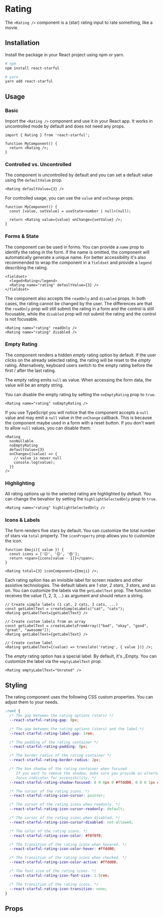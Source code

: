 
<Meta of={stories} />

# Rating

The `<Rating />` component is a (star) rating input to rate something, like a movie.

## Installation

Install the package in your React project using npm or yarn.

```bash
# npm
npm install react-starful

# yarn
yarn add react-starful
```

## Usage

### Basic

Import the `<Rating />` component and use it in your React app. It works in uncontrolled mode by default
and does not need any props.

```tsx
import { Rating } from 'react-starful';

function MyComponent() {
  return <Rating />;
}
```

### Controlled vs. Uncontrolled

The component is uncontrolled by default and you can set a default value using the `defaultValue` prop.

```tsx
<Rating defaultValue={3} />
```

For controlled usage, you can use the `value` and `onChange` props.

```tsx
function MyComponent() {
  const [value, setValue] = useState<number | null>(null);

  return <Rating value={value} onChange={setValue} />;
}
```

### Forms & State

The component can be used in forms. You can provide a `name` prop to identify the rating in the form.
If the name is omitted, the component will automatically generate a unique name. For better accessibility
it's also recommended to wrap the component in a `fieldset` and provide a `legend` describing the rating.

```tsx
<fieldset>
  <leged>Rating</legend>
  <Rating name="rating" defaultValue={3} />
</fieldset>
```

The component also accepts the `readOnly` and `disabled` props. In both cases, the rating cannot be changed
by the user. The differences are that the `readOnly` prop will still submit the rating in a form and the
control is still focusable, while the `disabled` prop will not submit the rating and the control is not
focusable.

```tsx
<Rating name="rating" readOnly />
<Rating name="rating" disabled />
```

### Empty Rating

The component renders a hidden _empty_ rating option by default.
If the user clicks on the already selected rating, the rating will be reset to the _empty_ rating.
Alternatively, keyboard users switch to the empty rating before the first / after the last rating.

The empty rating emits `null` as value. When accessing the form data, the value will be an empty string.

You can disable the empty rating by setting the `noEmptyRating` prop to `true`.

```tsx
<Rating name="rating" noEmptyRating />
```

If you use TypeScript you will notice that the component accepts a `null` value and may emit a `null` value
in the `onChange` callback. This is because the component maybe used in a form with a reset button. If you
don't want to allow `null` values, you can disable them:

```tsx
<Rating
  nonNullable
  noEmptyRating
  defaultValue={3}
  onChange={(value) => {
    // value is never null
    console.log(value);
  }}
/>
```

### Highlighting

All rating options up to the selected rating are highlighted by default.
You can change the bevahior by setting the `highlightSelectedOnly` prop to `true`.

```tsx
<Rating name="rating" highlightSelectedOnly />
```

### Icons & Labels

The form renders five stars by default. You can customize the total number of stars via `total` property.
The `iconProperty` prop allows you to customize the icon.

```tsx
function Emoji({ value }) {
  const icons = ['😐', '😊', '😍'];
  return <span>{icons[value - 1]}</span>;
}

<Rating total={3} iconComponent={Emoji} />;
```

Each rating option has an invisible label for screen readers and other assistive technologies.
The default labels are _1 star_, _2 stars_, _3 stars_, and so on. You can customize the labels
via the `getLabelText` prop. The function receives the value (1, 2, 3, ...) as argument and
should return a string.

```tsx
// Create simple labels (1 cat, 2 cats, 3 cats, ...)
const getLabelText = createSimpleLabels("cat", "cats");
<Rating getLabelText={getLabelText} />

// Create custom labels from an array
const getLabelText = createLabelsFromArray(["bad", "okay", "good", "great", "awesome"]);
<Rating getLabelText={getLabelText} />

// Create custom label
<Rating getLabelText={(value) => translate('rating', { value })} />;
```

The _empty_ rating option has a special label. By default, it's \_Empty. You can customize
the label via the `emptyLabelText` prop.

```tsx
<Rating emptyLabelText="Unrated" />
```

## Styling

The rating component uses the following CSS custom properties. You can adjust
them to your needs.

```css
:root {
  /* The gap between the rating options (stars) */
  --react-starful-rating-gap: 0px;

  /* The gap between the rating options (stars) and the label */
  --react-starful-rating-label-gap: 1rem;

  /* The padding of the rating container */
  --react-starful-rating-padding: 0px;

  /* The border radius of the rating container */
  --react-starful-rating-border-radius: 2px;

  /* The box shadow of the rating container when focused 
     If you want to remove the shadow, make sure you provide an alternative
     focus indicator for accessibility. */
  --react-starful-rating-shadow-focused: 0 0 8px 0 #ffdd00, 0 0 0 1px #ffdd00;

  /* The cursor of the rating icons. */
  --react-starful-rating-icon-cursor: pointer;

  /* The cursor of the rating icons when readonly. */
  --react-starful-rating-icon-cursor-readonly: default;

  /* The cursor of the rating icons when disabled. */
  --react-starful-rating-icon-cursor-disabled: not-allowed;

  /* The color of the rating icons. */
  --react-starful-rating-icon-color: #f0f0f0;

  /* The transition of the rating icons when hovered. */
  --react-starful-rating-icon-color-hover: #ffdd00;

  /* The transition of the rating icons when checked. */
  --react-starful-rating-icon-color-active: #ffdd00;

  /* The font size of the rating icons. */
  --react-starful-rating-icon-font-size: 1.5rem;

  /* The transition of the rating icons. */
  --react-starful-rating-icon-transition: none;
}
```

## Props

<ArgsTable />
